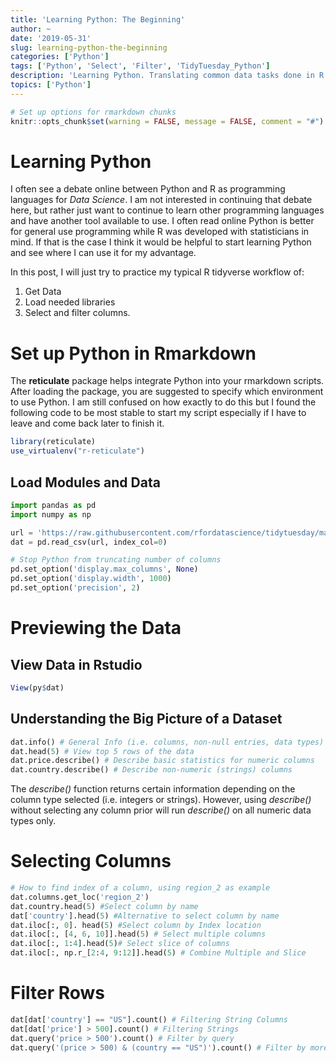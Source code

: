 ```yaml
---
title: 'Learning Python: The Beginning'
author: ~
date: '2019-05-31'
slug: learning-python-the-beginning
categories: ['Python']
tags: ['Python', 'Select', 'Filter', 'TidyTuesday_Python']
description: 'Learning Python. Translating common data tasks done in R with Python syntax.'
topics: ['Python']
---
```


```r
# Set up options for rmarkdown chunks
knitr::opts_chunk$set(warning = FALSE, message = FALSE, comment = "#")
```

# Learning Python

I often see a debate online between Python and R as programming languages for *Data Science*. I am not interested in continuing that debate here, but rather just want to continue to learn other programming languages and have another tool available to use. I often read online Python is better for general use programming while R was developed with statisticians in mind. If that is the case I think it would be helpful to start learning Python and see where I can use it for my advantage.

In this post, I will just try to practice my typical R tidyverse workflow of:

1. Get Data
2. Load needed libraries
3. Select and filter columns. 

# Set up Python in Rmarkdown

The **reticulate** package helps integrate Python into your rmarkdown scripts. After loading the package, you are suggested to specify which environment to use Python. I am still confused on how exactly to do this but I found the following code to be most stable to start my script especially if I have to leave and come back later to finish it. 

```r
library(reticulate)
use_virtualenv("r-reticulate")
```

## Load Modules and Data
```python
import pandas as pd
import numpy as np

url = 'https://raw.githubusercontent.com/rfordatascience/tidytuesday/master/data/2019/2019-05-28/winemag-data-130k-v2.csv'
dat = pd.read_csv(url, index_col=0)
```

```python
# Stop Python from truncating number of columns
pd.set_option('display.max_columns', None)
pd.set_option('display.width', 1000)
pd.set_option('precision', 2)
```

# Previewing the Data

## View Data in Rstudio
```r
View(py$dat)
```

## Understanding the Big Picture of a Dataset

```python
dat.info() # General Info (i.e. columns, non-null entries, data types)
dat.head(5) # View top 5 rows of the data
dat.price.describe() # Describe basic statistics for numeric columns
dat.country.describe() # Describe non-numeric (strings) columns 
```

The *describe()* function returns certain information depending on the column type selected (i.e. integers or strings). However, using *describe()* without selecting any column prior will run *describe()* on all numeric data types only.

# Selecting Columns 
```python
# How to find index of a column, using region_2 as example
dat.columns.get_loc('region_2')
dat.country.head(5) #Select column by name
dat['country'].head(5) #Alternative to select column by name
dat.iloc[:, 0]. head(5) #Select column by Index location
dat.iloc[:, [4, 6, 10]].head(5) # Select multiple columns
dat.iloc[:, 1:4].head(5)# Select slice of columns
dat.iloc[:, np.r_[2:4, 9:12]].head(5) # Combine Multiple and Slice
```

# Filter Rows
```python
dat[dat['country'] == "US"].count() # Filtering String Columns
dat[dat['price'] > 500].count() # Filtering Strings
dat.query('price > 500').count() # Filter by query
dat.query('(price > 500) & (country == "US")').count() # Filter by more than 1 query
```